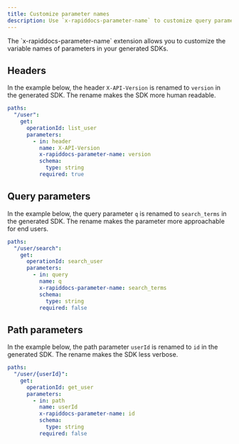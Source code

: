 ```yaml
---
title: Customize parameter names
description: Use `x-rapiddocs-parameter-name` to customize query parameter, header and path parameter naming.
---
```


<Note>
  The `x-rapiddocs-parameter-name` extension allows you to customize the variable names of parameters in your generated SDKs.
</Note>

## Headers

In the example below, the header `X-API-Version` is renamed to `version` in the
generated SDK. The rename makes the SDK more human readable.

```yaml {8}
paths:
  "/user":
    get:
      operationId: list_user
      parameters:
        - in: header
          name: X-API-Version
          x-rapiddocs-parameter-name: version
          schema:
            type: string
          required: true
```

## Query parameters

In the example below, the query parameter `q` is renamed to `search_terms` in the
generated SDK. The rename makes the parameter more approachable for end users.

```yaml {8}
paths:
  "/user/search":
    get:
      operationId: search_user
      parameters:
        - in: query
          name: q
          x-rapiddocs-parameter-name: search_terms
          schema:
            type: string
          required: false
```

## Path parameters

In the example below, the path parameter `userId` is renamed to `id` in the
generated SDK. The rename makes the SDK less verbose.

```yaml {8}
paths:
  "/user/{userId}":
    get:
      operationId: get_user
      parameters:
        - in: path
          name: userId
          x-rapiddocs-parameter-name: id
          schema:
            type: string
          required: false
```
